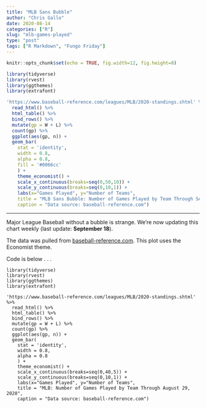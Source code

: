 ```yaml
---
title: "MLB Sans Bubble"
author: "Chris Gallo"
date: 2020-08-14
categories: ["R"]
slug: "mlb-games-played"
type: "post"
tags: ["R Markdown", "Fungo Friday"]
---
```


```r
knitr::opts_chunk$set(echo = TRUE, fig.width=12, fig.height=8)
```

```r
library(tidyverse)
library(rvest)
library(ggthemes)
library(extrafont)

'https://www.baseball-reference.com/leagues/MLB/2020-standings.shtml' %>%
  read_html() %>%
  html_table() %>%
  bind_rows() %>%
  mutate(gp = W + L) %>%
  count(gp) %>%
  ggplot(aes(gp, n)) + 
  geom_bar(
    stat = 'identity',
    width = 0.8, 
    alpha = 0.8,
    fill = '#0066cc'
    ) + 
    theme_economist() + 
    scale_x_continuous(breaks=seq(0,50,10)) +
    scale_y_continuous(breaks=seq(0,10,1)) +
    labs(x="Games Played", y="Number of Teams", 
    title = "MLB Sans Bubble: Number of Games Played by Team Through September 18, 2020",
    caption = "Data source: baseball-reference.com")

```
---

Major League Baseball without a bubble is strange. We're now updating this chart weekly (last update: **September 18**). 

The data was pulled from [baseball-reference.com](https://www.baseball-reference.com/leagues/MLB/2020-standings.shtml). This plot uses the Economist theme. 

Code is below . . .

```
library(tidyverse)
library(rvest)
library(ggthemes)
library(extrafont)

'https://www.baseball-reference.com/leagues/MLB/2020-standings.shtml' %>%
  read_html() %>%
  html_table() %>%
  bind_rows() %>%
  mutate(gp = W + L) %>%
  count(gp) %>%
  ggplot(aes(gp, n)) + 
  geom_bar(
    stat = 'identity',
    width = 0.8, 
    alpha = 0.8
    ) + 
    theme_economist() + 
    scale_x_continuous(breaks=seq(0,40,5)) +
    scale_y_continuous(breaks=seq(0,10,1)) +
    labs(x="Games Played", y="Number of Teams", 
    title = "MLB: Number of Games Played by Team Through August 29, 2020",
    caption = "Data source: baseball-reference.com")
```
